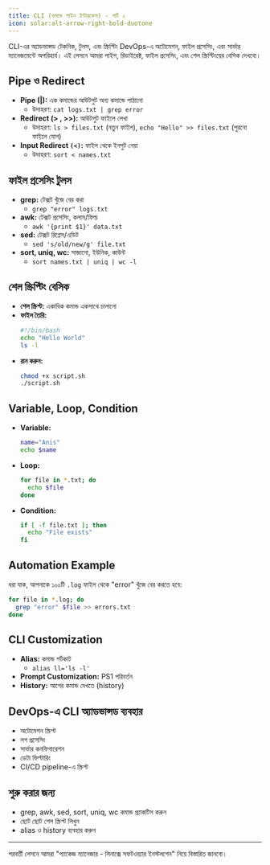 ```yaml
---
title: CLI (কমান্ড লাইন ইন্টারফেস) - পার্ট ২
icon: solar:alt-arrow-right-bold-duotone
---
```


CLI-এর অ্যাডভান্সড টেকনিক, টুলস, এবং স্ক্রিপ্টিং DevOps-এ অটোমেশন, ফাইল প্রসেসিং, এবং সার্ভার ম্যানেজমেন্টে অপরিহার্য। এই লেসনে আমরা পাইপ, রিডাইরেক্ট, ফাইল প্রসেসিং, এবং শেল স্ক্রিপ্টিংয়ের বেসিক দেখবো।

## Pipe ও Redirect

- **Pipe (|):** এক কমান্ডের আউটপুট অন্য কমান্ডে পাঠানো
  - উদাহরণ: `cat logs.txt | grep error`
- **Redirect (> , >>):** আউটপুট ফাইলে লেখা
  - উদাহরণ: `ls > files.txt` (নতুন ফাইল), `echo "Hello" >> files.txt` (পুরনো ফাইলে যোগ)
- **Input Redirect `(<)`:** ফাইল থেকে ইনপুট নেয়া
  - উদাহরণ: `sort < names.txt`

## ফাইল প্রসেসিং টুলস

- **grep:** টেক্সট খুঁজে বের করা
  - `grep "error" logs.txt`
- **awk:** টেক্সট প্রসেসিং, কলাম/ফিল্ড
  - `awk '{print $1}' data.txt`
- **sed:** টেক্সট রিপ্লেস/এডিট
  - `sed 's/old/new/g' file.txt`
- **sort, uniq, wc:** সাজানো, ইউনিক, কাউন্ট
  - `sort names.txt | uniq | wc -l`

## শেল স্ক্রিপ্টিং বেসিক

- **শেল স্ক্রিপ্ট:** একাধিক কমান্ড একসাথে চালানো
- **ফাইল তৈরি:**
  ```bash
  #!/bin/bash
  echo "Hello World"
  ls -l
  ```
- **রান করুন:**
  ```bash
  chmod +x script.sh
  ./script.sh
  ```

## Variable, Loop, Condition

- **Variable:**
  ```bash
  name="Anis"
  echo $name
  ```
- **Loop:**
  ```bash
  for file in *.txt; do
    echo $file
  done
  ```
- **Condition:**
  ```bash
  if [ -f file.txt ]; then
    echo "File exists"
  fi
  ```

## Automation Example

ধরা যাক, আপনাকে ১০০টি `.log` ফাইল থেকে "error" খুঁজে বের করতে হবে:
```bash
for file in *.log; do
  grep "error" $file >> errors.txt
done
```

## CLI Customization

- **Alias:** কমান্ড শর্টকাট
  - `alias ll='ls -l'`
- **Prompt Customization:** PS1 পরিবর্তন
- **History:** আগের কমান্ড দেখতে (history)

## DevOps-এ CLI অ্যাডভান্সড ব্যবহার

- অটোমেশন স্ক্রিপ্ট
- লগ প্রসেসিং
- সার্ভার কনফিগারেশন
- ডেটা ফিল্টারিং
- CI/CD pipeline-এ স্ক্রিপ্ট

## শুরু করার জন্য

- grep, awk, sed, sort, uniq, wc কমান্ড প্র্যাকটিস করুন
- ছোট ছোট শেল স্ক্রিপ্ট লিখুন
- alias ও history ব্যবহার করুন

---

পরবর্তী লেসনে আমরা "প্যাকেজ ম্যানেজার - লিনাক্সে সফটওয়্যার ইনস্টলশেন" নিয়ে বিস্তারিত জানবো।
